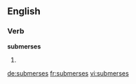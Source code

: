 ==English==

===Verb===
'''submerses'''

# {{third-person singular of|[[submerse]]}}

[[de:submerses]]
[[fr:submerses]]
[[vi:submerses]]